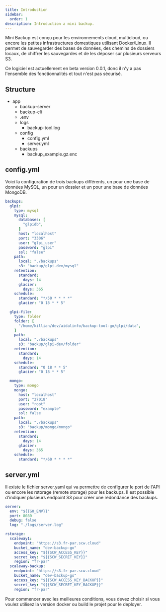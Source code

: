 ```yaml
---
title: Introduction
sidebar:
  order: 1
description: Introduction a mini backup.
---
```



Mini Backup est conçu pour les environnements cloud, multicloud, ou encore les petites infrastructures domestiques utilisant Docker/Linux. Il permet de sauvegarder des bases de données, des chemins de dossiers locaux, de chiffrer les sauvegardes et de les déposer sur plusieurs serveurs S3.

<Aside type="caution" title="En cours de développement">
  Ce logiciel est actuellement en beta version 0.0.1, donc il n'y a pas l'ensemble des fonctionnalités et tout n'est pas sécurisé.
</Aside>

## Structure

<FileTree>

- app
    - backup-server
    - backup-cli
    - .env
    - logs
        - backup-tool.log
    - config
        - config.yml
        - server.yml
    - backups
        - backup_example.gz.enc

</FileTree>

## config.yml

Voici la configuration de trois backups différents, un pour une base de données MySQL, un pour un dossier et un pour une base de données MongoDB.

```yaml
backups:
  glpi:
    type: mysql
    mysql: 
      databases: [
        "glpidb",
      ]
      host: "localhost"
      port: "3306"
      user: "glpi_user"
      password: "glpi"
      ssl: "false"
    path:
      local: "./backups"
      s3: "backup/glpi-dev/mysql"
    retention:
      standard: 
        days: 14
      glacier:
        days: 365
    schedule:
      standard: "*/50 * * * *"
      glacier: "0 18 * * 5"

  glpi-file:
    type: folder
    folder: [
      "/home/killian/dev/aidalinfo/backup-tool-go/glpi/data",
    ]
    path:
      local: "./backups"
      s3: "backup/glpi-dev/folder"
    retention:
      standard: 
        days: 14
    schedule:
      standard: "0 18 * * 5"
      glacier: "0 18 * * 5"

  mongo:
    type: mongo
    mongo: 
      host: "localhost"
      port: "27018"
      user: "root"
      password: "example"
      ssl: false
    path:
      local: "./backups"
      s3: "backup/mongo/mongo"
    retention:
      standard: 
        days: 14
      glacier:
        days: 365
    schedule:
      standard: "*/60 * * * *"
```
<LinkCard
    title="En savoir plus"
    href="/docs/configuration/backup"
    description="Configuration détaillée des backups"
/>

## server.yml

Il existe le fichier server.yaml qui va permettre de configurer le port de l'API ou encore les rstorage (remote storage) pour les backups.
Il est possible d'indiquer plusieurs endpoint S3 pour créer une redondance des backups.

```yaml
server:
  env: "${{GO_ENV}}"
  port: 8080
  debug: false
  log: "./logs/server.log"

rstorage:
  scaleway1:
    endpoint: "https://s3.fr-par.scw.cloud"
    bucket_name: "dev-backup-go"
    access_key: "${{SCW_ACCESS_KEY}}"
    secret_key: "${{SCW_SECRET_KEY}}"
    region: "fr-par"
  scaleway-backup:
    endpoint: "https://s3.fr-par.scw.cloud"
    bucket_name: "dev-backup-go"
    access_key: "${{SCW_ACCESS_KEY_BACKUP}}"
    secret_key: "${{SCW_SECRET_KEY_BACKUP}}"
    region: "fr-par"
```

<LinkCard
    title="En savoir plus"
    href="/docs/configuration/server"
    description="Configuration détaillée du server"
/>


Pour commencer avec les meilleures conditions, vous devez choisir si vous voulez utilisez la version docker ou build le projet pour le deployer.

<CardGrid>
    <LinkCard
    title="Docker"
    href="/docs/installation/docker"
    description="Guide d'installation avec docker'"
    />
    <LinkCard
    title="Binaires"
    href="/docs/installation/binaries"
    description="Guide d'installation pour build le projet"
    />
</CardGrid>